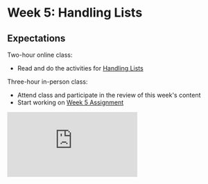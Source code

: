 # Week 5: Handling Lists

## Expectations

Two-hour online class:

- Read and do the activities for [Handling Lists](/week5/lists)

Three-hour in-person class:

- Attend class and participate in the review of this week's content
- Start working on [Week 5 Assignment](/week5/assignment)


<Slideshow file="/week5/slides" />

<iframe
  style={{ width: "100%", aspectRatio: "16/9" }}
  src="https://www.youtube.com/embed/1-sJn9H0Nhw?si=-Lfx_18Opd-Pf61K"
  title="YouTube video player"
  frameborder="0"
  allow="accelerometer; autoplay; clipboard-write; encrypted-media; gyroscope; picture-in-picture; web-share"
  allowfullscreen
></iframe>
